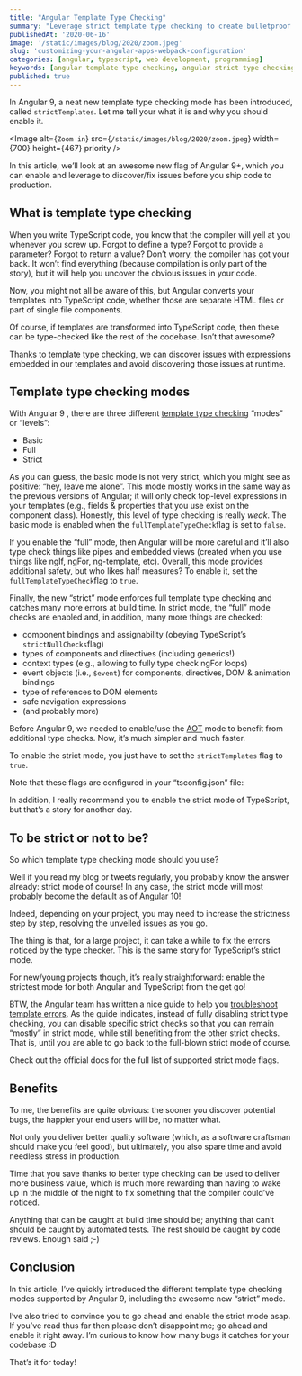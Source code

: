 ```yaml
---
title: "Angular Template Type Checking"
summary: "Leverage strict template type checking to create bulletproof Angular applications."
publishedAt: '2020-06-16'
image: '/static/images/blog/2020/zoom.jpeg'
slug: 'customizing-your-angular-apps-webpack-configuration'
categories: [angular, typescript, web development, programming]
keywords: [angular template type checking, angular strict type checking]
published: true
---
```


In Angular 9, a neat new template type checking mode has been introduced, called `strictTemplates`. Let me tell your what it is and why you should enable it.

<Image
  alt={`Zoom in`}
  src={`/static/images/blog/2020/zoom.jpeg`}
  width={700}
  height={467}
  priority
/>

In this article, we’ll look at an awesome new flag of Angular 9+, which you can enable and leverage to discover/fix issues before you ship code to production.

## What is template type checking

When you write TypeScript code, you know that the compiler will yell at you whenever you screw up. Forgot to define a type? Forgot to provide a parameter? Forgot to return a value? Don’t worry, the compiler has got your back. It won’t find everything (because compilation is only part of the story), but it will help you uncover the obvious issues in your code.

Now, you might not all be aware of this, but Angular converts your templates into TypeScript code, whether those are separate HTML files or part of single file components.

Of course, if templates are transformed into TypeScript code, then these can be type-checked like the rest of the codebase. Isn’t that awesome?

Thanks to template type checking, we can discover issues with expressions embedded in our templates and avoid discovering those issues at runtime.

## Template type checking modes

With Angular 9 , there are three different [template type checking](https://angular.io/guide/template-typecheck#template-type-checking) “modes” or “levels”:

* Basic
* Full
* Strict

As you can guess, the basic mode is not very strict, which you might see as positive: “hey, leave me alone”. This mode mostly works in the same way as the previous versions of Angular; it will only check top-level expressions in your templates (e.g., fields & properties that you use exist on the component class). Honestly, this level of type checking is really _weak_. The basic mode is enabled when the `fullTemplateTypeCheck`flag is set to `false`.

If you enable the “full” mode, then Angular will be more careful and it’ll also type check things like pipes and embedded views (created when you use things like ngIf, ngFor, ng-template, etc). Overall, this mode provides additional safety, but who likes half measures? To enable it, set the `fullTemplateTypeCheck`flag to `true`.

Finally, the new “strict” mode enforces full template type checking and catches many more errors at build time. In strict mode, the “full” mode checks are enabled and, in addition, many more things are checked:

* component bindings and assignability (obeying TypeScript’s `strictNullChecks`flag)
* types of components and directives (including generics!)
* context types (e.g., allowing to fully type check ngFor loops)
* event objects (i.e., `$event`) for components, directives, DOM & animation bindings
* type of references to DOM elements
* safe navigation expressions
* (and probably more)

Before Angular 9, we needed to enable/use the [AOT](https://angular.io/guide/aot-compiler) mode to benefit from additional type checks. Now, it’s much simpler and much faster.

To enable the strict mode, you just have to set the `strictTemplates` flag to `true`.

Note that these flags are configured in your “tsconfig.json” file:

<Gist gistLink="dsebastien/df18cd41892ff73366bfe04ebd0d9fd3" />

In addition, I really recommend you to enable the strict mode of TypeScript, but that’s a story for another day.

## To be strict or not to be?

So which template type checking mode should you use?

Well if you read my blog or tweets regularly, you probably know the answer already: strict mode of course! In any case, the strict mode will most probably become the default as of Angular 10!

Indeed, depending on your project, you may need to increase the strictness step by step, resolving the unveiled issues as you go.

The thing is that, for a large project, it can take a while to fix the errors noticed by the type checker. This is the same story for TypeScript’s strict mode.

For new/young projects though, it’s really straightforward: enable the strictest mode for both Angular and TypeScript from the get go!

BTW, the Angular team has written a nice guide to help you [troubleshoot template errors](https://angular.io/guide/template-typecheck#troubleshooting-template-errors). As the guide indicates, instead of fully disabling strict type checking, you can disable specific strict checks so that you can remain “mostly” in strict mode, while still benefiting from the other strict checks. That is, until you are able to go back to the full-blown strict mode of course.

Check out the official docs for the full list of supported strict mode flags.

## Benefits

To me, the benefits are quite obvious: the sooner you discover potential bugs, the happier your end users will be, no matter what.

Not only you deliver better quality software (which, as a software craftsman should make you feel good), but ultimately, you also spare time and avoid needless stress in production.

Time that you save thanks to better type checking can be used to deliver more business value, which is much more rewarding than having to wake up in the middle of the night to fix something that the compiler could’ve noticed.

Anything that can be caught at build time should be; anything that can’t should be caught by automated tests. The rest should be caught by code reviews. Enough said ;-)

## Conclusion

In this article, I’ve quickly introduced the different template type checking modes supported by Angular 9, including the awesome new “strict” mode.

I’ve also tried to convince you to go ahead and enable the strict mode asap. If you’ve read thus far then please don’t disappoint me; go ahead and enable it right away. I’m curious to know how many bugs it catches for your codebase :D

That’s it for today!

<BlogPostSignature />
